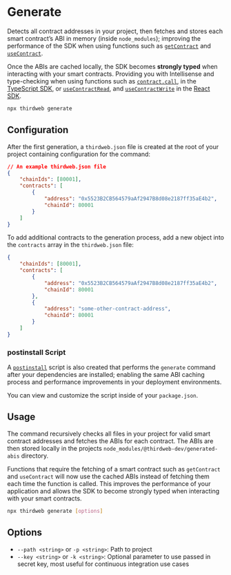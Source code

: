 # Generate

Detects all contract addresses in your project, then fetches and stores each smart contract&rsquo;s ABI in memory (inside `node_modules`);
improving the performance of the SDK when using functions such as [`getContract`](/typescript/v4/interact#contract-instance) and
[`useContract`](/references/react/v4/useContract).

Once the ABIs are cached locally, the SDK becomes **strongly typed** when interacting with your smart contracts.
Providing you with Intellisense and type-checking when using functions such as
[`contract.call`](/typescript/v4/interact), in the [TypeScript SDK](/typescript/latest),
or [`useContractRead`](/references/react/v4/useContractRead), and [`useContractWrite`](/references/react/v4/useContractWrite)
in the [React SDK](/react/latest).

```bash
npx thirdweb generate
```

## Configuration

After the first generation, a `thirdweb.json` file is created at the root of your project containing configuration for the command:

```json
// An example thirdweb.json file
{
	"chainIds": [80001],
	"contracts": [
		{
			"address": "0x5523B2CB564579aAf2947B8d08e2187ff35aE4b2",
			"chainId": 80001
		}
	]
}
```

To add additional contracts to the generation process, add a new object into the `contracts` array in the `thirdweb.json` file:

```json
{
	"chainIds": [80001],
	"contracts": [
		{
			"address": "0x5523B2CB564579aAf2947B8d08e2187ff35aE4b2",
			"chainId": 80001
		},
		{
			"address": "some-other-contract-address",
			"chainId": 80001
		}
	]
}
```

### postinstall Script

A [`postinstall`](https://docs.npmjs.com/cli/v9/using-npm/scripts#pre--post-scripts) script is also created that performs the `generate` command
after your dependencies are installed; enabling the same ABI caching process and performance improvements in your deployment environments.

You can view and customize the script inside of your `package.json`.

## Usage

The command recursively checks all files in your project for valid smart contract addresses and fetches the ABIs for each contract.
The ABIs are then stored locally in the projects `node_modules/@thirdweb-dev/generated-abis` directory.

Functions that require the fetching of a smart contract such as `getContract` and `useContract` will now use the cached ABIs instead of
fetching them each time the function is called. This improves the performance of your application and allows the SDK to become strongly
typed when interacting with your smart contracts.

```bash
npx thirdweb generate [options]
```

## Options

- `--path <string>` or `-p <string>`: Path to project
- `--key <string>` or `-k <string>`: Optional parameter to use passed in secret key, most useful for continuous integration use cases
